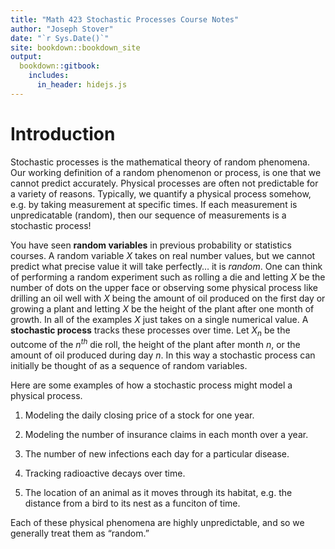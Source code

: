 ```yaml
---
title: "Math 423 Stochastic Processes Course Notes"
author: "Joseph Stover"
date: "`r Sys.Date()`"
site: bookdown::bookdown_site
output:
  bookdown::gitbook:
    includes:
      in_header: hidejs.js
---
```


# Introduction {-}

Stochastic processes is the mathematical theory of random phenomena. Our working definition of a random phenomenon or process, is one that we cannot predict accurately. Physical processes are often not predictable for a variety of reasons. Typically, we quantify a physical process somehow, e.g. by taking measurement at specific times. If each measurement is unpredicatable (random), then our sequence of measurements is a stochastic process!

You have seen **random variables** in previous probability or statistics courses. A random variable $X$ takes on real number values, but we cannot predict what precise value it will take perfectly... it is *random*. One can think of performing a random experiment such as rolling a die and letting $X$ be the number of dots on the upper face or observing some physical process like drilling an oil well with $X$ being the amount of oil produced on the first day or growing a plant and letting $X$ be the height of the plant after one month of growth. In all of the examples $X$ just takes on a single numerical value. A **stochastic process** tracks these processes over time. Let $X_n$ be the outcome of the $n^{th}$ die roll, the height of the plant after month $n$, or the amount of oil produced during day $n$. In this way a stochastic process can initially be thought of as a sequence of random variables.

Here are some examples of how a stochastic process might model a physical process.

(1) Modeling the daily closing price of a stock for one year.

(2) Modeling the number of insurance claims in each month over a year.

(3) The number of new infections each day for a particular disease.

(4) Tracking radioactive decays over time.

(5) The location of an animal as it moves through its habitat, e.g. the distance from a bird to its nest as a funciton of time.

Each of these physical phenomena are highly unpredictable, and so we generally treat them as "random." 
